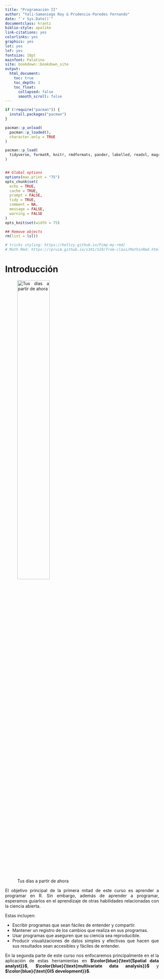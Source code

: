 ```yaml
--- 
title: "Programación II"
author: "Yali-Samaniego Roy & Prudencio-Paredes Fernando"
date: "`r Sys.Date()`"
documentclass: krantz
biblio-style: apalike
link-citations: yes
colorlinks: yes
graphics: yes
lot: yes
lof: yes
fontsize: 10pt
mainfont: Palatino
site: bookdown::bookdown_site
output:
  html_document:
    toc: true
    toc_depth: 1
    toc_float:
      collapsed: false
      smooth_scroll: false
---
```


```{=html}
<style>
body {
text-align: justify}
</style>
```
```r
if (!require("pacman")) {
  install.packages("pacman")
}

pacman::p_unload(
  pacman::p_loaded(),
  character.only = TRUE
)

pacman::p_load(
  tidyverse, formatR, knitr, rmdformats, pander, labelled, readxl, magrittr
)


## Global options
options(max.print = "75")
opts_chunk$set(
  echo = TRUE,
  cache = TRUE,
  prompt = FALSE,
  tidy = TRUE,
  comment = NA,
  message = FALSE,
  warning = FALSE
)
opts_knit$set(width = 75)

## Remove objects
rm(list = ls())

# tricks styling: https://holtzy.github.io/Pimp-my-rmd/
# Math Rmd: https://rpruim.github.io/s341/S19/from-class/MathinRmd.html
```

# Introducción

![Tus días a partir de ahora](https://m.media-amazon.com/images/I/A13usaonutL._CLa%7C2140%2C2000%7C71eEjdm71yL.png%7C0%2C0%2C2140%2C2000%2B0.0%2C0.0%2C2140.0%2C2000.0_AC_UL1500_.png){width=50%}

El objetivo principal de la primera mitad de este curso es aprender a programar en R. Sin embargo, además de aprender a programar, esperamos guiarlos en el aprendizaje de otras habilidades relacionadas con la ciencia abierta.

Estas incluyen:

- Escribir programas que sean fáciles de entender y compartir.
- Mantener un registro de los cambios que realiza en sus programas.
- Usar programas que aseguren que su ciencia sea reproducible.
- Producir visualizaciones de datos simples y efectivas que hacen que sus resultados sean accesibles y fáciles de entender.


En la segunda parte de este curso nos enfocaremos principalmente en el la aplicación de estas herramientas en **$\color{blue}{\text{Spatial data analyst}}$**, **$\color{blue}{\text{multivariate data analysis}}$** y **$\color{blue}{\text{GIS development}}$**.

